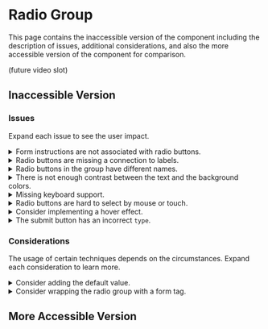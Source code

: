 
# Radio Group

This page contains the inaccessible version of the component including the description of issues, additional considerations, and also the more accessible version of the component for comparison.

(future video slot)

## Inaccessible Version

<PreviewWrapper title="Inaccessible radio group" codeHref="https://codesandbox.io/s/inaccessible-radio-group-g3kjsl">
  <RadioGroup />
</PreviewWrapper>

### Issues

Expand each issue to see the user impact.

<details>
    <summary>
    <span>Form instructions are not associated with radio buttons.</span>
  </summary>
    Users of assistive technologies, such as <a href="/docs/wcag-documents/glossary-of-terms#screen-reader">screen readers</a>, navigate forms mostly by tabbing. When they focus on the radio button, they would miss the form instructions saying "Please select your preferred contact method", because it is not associated with the inputs in code, for instance by using the <code>&lt;fieldset&gt;</code> and <code>&lt;legend&gt;</code> elements.
    <br /><br />

:::note
If you do not like the default <code>fieldset</code> and <code>legend</code> border styling, you can easily disable or override it in CSS.
:::
</details>
<details>
    <summary>
    <span>Radio buttons are missing a connection to labels.</span>
  </summary>
    When users of assistive technologies, such as screen readers, are navigating on the radio buttons, the screen reader basically announces just "radio button" without any information about its label. The users then do not know what they are selecting.
</details>
<details>
    <summary>
    <span>Radio buttons in the group have different names.</span>
  </summary>
    A radio group is defined by giving each of the radio buttons in the group the same name. When submitting the form with a radio group, the submission will not contain multiple radio buttons, but just one with the selected value. This is more of an implementation issue.
</details>
<details>
    <summary>
    <span>There is not enough contrast between the text and the background colors.</span>
  </summary>
    Users with moderately low vision cannot read the text because they do not see it.
</details>
<details>
    <summary>
    <span>Missing keyboard support.</span>
  </summary>
    To make the component accessible and convenient to use for keyboard users, the following key support should be added:
    <ul>
        <li>
            <code>Tab</code> and <code>Shift + Tab</code> - move focus into and out of the radio group
        </li>
        <li>
            <code>Space</code> - check the focused radio button if it is not already checked
        </li>
        <li>
            <code>Right Arrow</code> and <code>Down Arrow</code> - move focus to the next radio button in the group, unchecking the previously focused button, and checking the newly focused button. If the focus is on the last button, it moves to the first button.
        </li>
        <li>
            <code>Left Arrow</code> and <code>Up Arrow</code> - move focus to the previous radio button in the group, unchecking the previously focused button, and checking the newly focused button. If the focus is on the first button, it moves to the last button.
        </li>
        <li>
            Additionally, submit the form with <code>Enter</code>
        </li>
    </ul>
</details>
<details>
    <summary>
    <span>Radio buttons are hard to select by mouse or touch.</span>
  </summary>
    Sighted mouse or touch users can have a hard time selecting the small radio button. To increase the interactive area, the radio button can be associated with its label by introducing the <code>for=&quot;input-id&quot;</code> attribute on the <code>label</code>, and the <code>id=&quot;input-id&quot;</code> attribute on the input, which also makes the label interactive, and users can click/touch it in order to select the radio button. It would be also good to add some padding for the radio button so even the little circle has a bigger interactive area.
</details>
<details>
  <summary>
    <span>Consider implementing a hover effect.</span>
  </summary>
  It is easier for sighted mouse users to perceive that radio buttons with labels are interactive when the user interface reacts to the hover effect. Changing the background color or border is usually a good indicator.
</details>
<details>
    <summary>
    <span>The submit button has an incorrect <code>type</code>.</span>
  </summary>
    Without the JavaScript validation, a button with the <code>type=&quot;button&quot;</code> behaves as a standard button and would not trigger the form submission. Instead, we should set <code>type=&quot;submit&quot;</code>, which is a good practice even when the form submission is controlled by JavaScript because it is a clear button definition.
</details>

### Considerations

The usage of certain techniques depends on the circumstances. Expand each consideration to learn more.

<details>
    <summary>
    <span>Consider adding the default value.</span>
  </summary>
    It is fairly uncommon to allow the form to be submitted without any of the radio buttons in a group selected, so it is usually good to have one checked by default.
</details>
<details>
    <summary>
    <span>Consider wrapping the radio group with a form tag.</span>
  </summary>
    If the form collects user input, it should be wrapped in the <code>form</code> element to group related fields, and also for better semantics and SEO.
</details>

## More Accessible Version

<PreviewWrapper title="More accessible radio group" codeHref="https://codesandbox.io/s/accessible-radio-group-s0yj8g">
  <AccessibleRadioGroup />
</PreviewWrapper>
